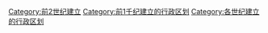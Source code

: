 [[Category:前2世纪建立|Category:前2世纪建立]]
[[Category:前1千纪建立的行政区划|Category:前1千纪建立的行政区划]]
[[Category:各世纪建立的行政区划|Category:各世纪建立的行政区划]]